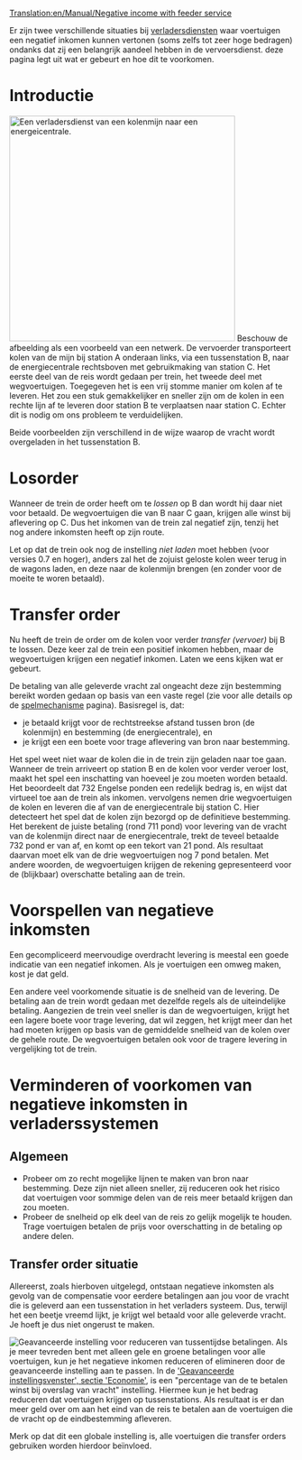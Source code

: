 [[Translation:en/Manual/Negative income with feeder service]]

Er zijn twee verschillende situaties bij [[nl/Manual/Verladersdienst|verladersdiensten]] waar voertuigen een negatief inkomen kunnen vertonen (soms zelfs tot zeer hoge bedragen) ondanks dat zij een belangrijk aandeel hebben in de vervoersdienst. deze pagina legt uit wat er gebeurt en hoe dit te voorkomen.

= Introductie =
[[File:en/Feeder negative income.png|right|thumb|400px|Een verladersdienst van een kolenmijn naar een energeicentrale.]]
Beschouw de afbeelding als een voorbeeld van een netwerk. De vervoerder transporteert kolen van de mijn bij station A onderaan links, via een tussenstation B, naar de energiecentrale rechtsboven met gebruikmaking van station C. Het eerste deel van de reis wordt gedaan per trein, het tweede deel met wegvoertuigen. Toegegeven het is een vrij stomme manier om kolen af te leveren. Het zou een stuk gemakkelijker en sneller zijn om de kolen in een rechte lijn af te leveren door station B te verplaatsen naar station C. Echter dit is nodig om ons probleem te verduidelijken.

Beide voorbeelden zijn verschillend in de wijze waarop de vracht wordt overgeladen in het tussenstation B.


= Losorder =
Wanneer de trein de order heeft om te ''lossen'' op B dan wordt hij daar niet voor betaald. De wegvoertuigen die van B naar C gaan, krijgen alle winst bij aflevering op C. Dus het inkomen van de trein zal negatief zijn, tenzij het nog andere inkomsten heeft op zijn route.

Let op dat de trein ook nog de instelling ''niet laden'' moet hebben (voor versies 0.7 en hoger), anders zal het de zojuist geloste kolen weer terug in de wagons laden, en deze naar de kolenmijn brengen (en zonder voor de moeite te woren betaald).


= Transfer order =
Nu heeft de trein de order om de kolen voor verder ''transfer (vervoer)'' bij B te lossen. Deze keer zal de trein een positief inkomen hebben, maar de wegvoertuigen krijgen een negatief inkomen. Laten we eens kijken wat er gebeurt.

De betaling van alle geleverde vracht zal ongeacht deze zijn bestemming bereikt worden gedaan op basis van een vaste regel (zie voor alle details op de  [[nl/Manual/Game Mechanics/Spelmechanisme#Afleverbetalingsrangorde|spelmechanisme]] pagina).
Basisregel is, dat:
* je betaald krijgt voor de rechtstreekse afstand tussen bron (de kolenmijn) en bestemming (de energiecentrale), en
* je krijgt een een boete voor trage aflevering van bron naar bestemming.

Het spel weet niet waar de kolen die in de trein zijn geladen naar toe gaan. Wanneer de trein arriveert op station B en de kolen voor verder veroer lost, maakt het spel een inschatting van hoeveel je zou moeten worden betaald. Het beoordeelt dat 732 Engelse ponden een redelijk bedrag is, en wijst dat virtueel toe aan de trein als inkomen.
vervolgens nemen drie wegvoertuigen de kolen en leveren die af van de energiecentrale bij station C. Hier detecteert het spel dat de kolen zijn bezorgd op de definitieve bestemming. Het berekent de juiste betaling (rond 711 pond) voor levering van de vracht van de kolenmijn direct naar de energiecentrale, trekt de teveel betaalde 732 pond er van af, en komt op een tekort van 21 pond. Als resultaat daarvan moet elk van de drie wegvoertuigen nog 7 pond betalen.
Met andere woorden, de wegvoertuigen krijgen de rekening gepresenteerd voor de (blijkbaar) overschatte betaling aan de trein.

= Voorspellen van negatieve inkomsten =
Een gecompliceerd meervoudige overdracht levering is meestal een goede indicatie van een negatief inkomen. Als je voertuigen een omweg maken, kost je dat geld.

Een andere veel voorkomende situatie is de snelheid van de levering. De betaling aan de trein wordt gedaan met dezelfde regels als de uiteindelijke betaling. Aangezien de trein veel sneller is dan de wegvoertuigen, krijgt het een lagere boete voor trage levering, dat wil zeggen, het krijgt meer dan het had moeten krijgen op basis van de gemiddelde snelheid van de kolen over de gehele route. De wegvoertuigen betalen ook voor de tragere levering in vergelijking tot de trein.


= Verminderen of voorkomen van negatieve inkomsten in verladerssystemen =
== Algemeen ==
* Probeer om zo recht mogelijke lijnen te maken van bron naar bestemming. Deze zijn niet alleen sneller, zij reduceren ook het risico dat voertuigen voor sommige delen van de reis meer betaald krijgen dan zou moeten.
* Probeer de snelheid op elk deel van de reis zo gelijk mogelijk te houden. Trage voertuigen betalen de prijs voor overschatting in de betaling op andere delen.


== Transfer order situatie ==
Allereerst, zoals hierboven uitgelegd, ontstaan negatieve inkomsten als gevolg van de compensatie voor eerdere betalingen aan jou voor de vracht die is geleverd aan een tussenstation in het verladers systeem.
Dus, terwijl het een beetje vreemd lijkt, je krijgt wel betaald voor alle geleverde vracht. Je hoeft je dus niet ongerust te maken.

[[File:nl/Verladerseconomie.png|right|frame|Geavanceerde instelling voor reduceren van tussentijdse betalingen.]]
Als je meer tevreden bent met alleen gele en groene betalingen voor alle voertuigen, kun je het negatieve inkomen reduceren of elimineren door de geavanceerde instelling aan te passen. In de [[nl/Archive/Manual/Settings/Geavanceerde instellingen/Economie|'Geavanceerde instellingsvenster', sectie 'Economie']], is een "percentage van de te betalen winst bij overslag van vracht" instelling. Hiermee kun je het bedrag reduceren dat voertuigen krijgen op tussenstations. Als resultaat is er dan meer geld over om aan het eind van de reis te betalen aan de voertuigen die de vracht op de eindbestemming afleveren.

Merk op dat dit een globale instelling is, alle voertuigen die transfer orders gebruiken worden hierdoor beïnvloed.